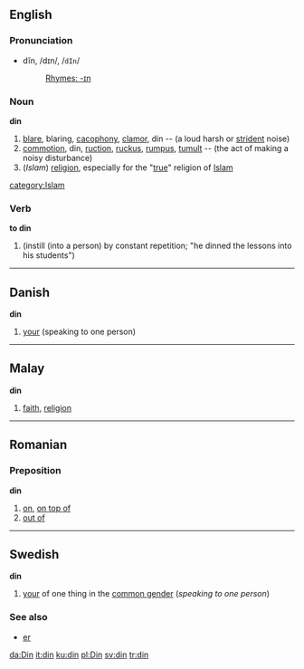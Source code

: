 ==English==
{{rfc}}
===Pronunciation===
*dĭn, /dɪn/, /<tt>dIn</tt>/
*:[[Rhymes:English:-ɪn|Rhymes: -ɪn]]

===Noun===
'''din'''

# [[blare]], blaring, [[cacophony]], [[clamor]], din -- (a loud harsh or [[strident]] noise)
# [[commotion]], din, [[ruction]], [[ruckus]], [[rumpus]], [[tumult]] -- (the act of making a noisy disturbance)
#(''Islam'') [[religion]], especially for the "[[true]]" religion of [[Islam]]
[[category:Islam]]

===Verb===
'''to din'''

#(instill (into a person) by constant repetition; "he dinned the lessons into his students")

----

==Danish==
'''din'''

#[[your]] (speaking to one person)

----

==Malay==
'''din'''

# [[faith]], [[religion]]

----

== Romanian ==
=== Preposition ===
'''din'''

# [[on]], [[on top of]]
# [[out of]]

----

==Swedish==
'''din'''

#[[your]] of one thing in the [[common gender]] (''speaking to one person'')

===See also===
*[[er#Swedish|er]]

[[da:Din]]
[[it:din]]
[[ku:din]]
[[pl:Din]]
[[sv:din]]
[[tr:din]]
